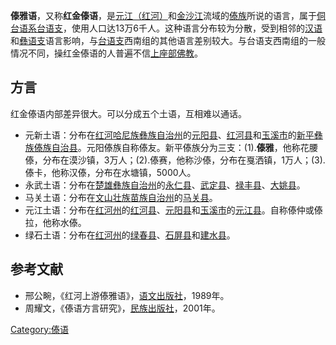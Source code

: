 {{Infobox language
| name        = 傣雅语
| familycolor = 侗台语系
| states      = 中国[[云南|云南]]
| speakers    = 13萬6000
| fam1        = [[侗台语系|侗台语系]]
| fam2        = [[侗台語族|侗台語族]] ?
| fam3        = [[台語支|台語支]]
| fam4        = 西南部
| iso1        = 無
| iso2        = tai (台語支其他語言)
| lc1         = tiz
| ld1         = 红金傣语
| lc2         = cuu
| ld2         = 傣雅语（元新土语）
| script      = [[新平傣文|新平傣文]]
}}
'''傣雅语'''，又称'''红金傣语'''，是[[元江_(红河)|元江（红河）]]和[[金沙江|金沙江]]流域的[[傣族|傣族]]所说的语言，属于[[侗台语系|侗台语系]][[台语支|台语支]]，使用人口达13万6千人。这种语言分布较为分散，受到相邻的[[汉语|汉语]]和[[彝语支|彝语支]]语言影响，与[[台语支|台语支]]西南组的其他语言差别较大。与台语支西南组的一般情况不同，操红金傣语的人普遍不信[[上座部佛教|上座部佛教]]。

==方言==
红金傣语内部差异很大。可以分成五个土语，互相难以通话。
*元新土语：分布在[[红河哈尼族彝族自治州|红河哈尼族彝族自治州]]的[[元阳县|元阳县]]、[[红河县|红河县]]和[[玉溪市|玉溪市]]的[[新平彝族傣族自治县|新平彝族傣族自治县]]。元阳傣族自称傣友。新平傣族分为三支：(1).'''傣雅'''，他称花腰傣，分布在漠沙镇，3万人；(2).傣赛，他称沙傣，分布在戛洒镇，1万人；(3).傣卡，他称汉傣，分布在水塘镇，5000人。
*永武土语：分布在[[楚雄彝族自治州|楚雄彝族自治州]]的[[永仁县|永仁县]]、[[武定县|武定县]]、[[禄丰县|禄丰县]]、[[大姚县|大姚县]]。
*马关土语：分布在[[文山壮族苗族自治州|文山壮族苗族自治州]]的[[马关县|马关县]]。
*元江土语：分布在[[红河州|红河州]]的[[红河县|红河县]]、[[元阳县|元阳县]]和[[玉溪市|玉溪市]]的[[元江县|元江县]]。自称傣仲或傣拉，他称水傣。
*绿石土语：分布在[[红河州|红河州]]的[[绿春县|绿春县]]、[[石屏县|石屏县]]和[[建水县|建水县]]。

==参考文献==
{{refbegin}}
*邢公畹，《红河上游傣雅语》，[[语文出版社|语文出版社]]，1989年。
*周耀文，《傣语方言研究》，[[民族出版社|民族出版社]]，2001年。
{{refend}}

{{Tai-Kadai languages}}
{{傣族}}
{{中國語言}}

[[Category:傣语|Category:傣语]]